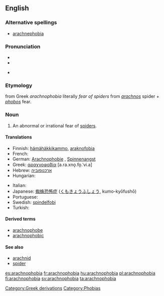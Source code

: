 ==English==

===Alternative spellings===
* [[arachnephobia]]

===Pronunciation===
* {{enPR|a-rach*no-pho*bi-a}}
* {{IPA|/æˌɻæknəˈfəʊbɪə/}}
{{rfap}}
* {{rhymes|əʊbiə}}

===Etymology===
{{etyl|la}} from Greek ''arachnophobia'' literally ''fear of spiders'' from ''[[arachnos]]'' spider + ''[[phobos]]'' fear.

===Noun===
{{wikipedia}}
{{en-noun}}

# An abnormal or irrational fear of [[spider]]s.

====Translations====
{{trans-top|an abnormal or irrational fear of spiders}}
* Finnish: [[hämähäkkikammo]], [[araknofobia]]
* French: {{t+|fr|arachnophobie}}
* German: [[Arachnophobie]] {{f}}, [[Spinnenangst]] {{f}}
* Greek: [[αραχνοφοβία]] [a.ra.xno̞.fo̞.ˈvi.a] {{f}}
* Hebrew: [[:he:ארכנופוביה|ארכנופוביה]]
* Hungarian: {{t-|hu|araknofóbia}}
{{trans-mid}}
* Italian: {{t|it|aracnofobia|f}}
* Japanese: [[蜘蛛恐怖症]] ([[くもきょうふしょう]], kumo-kyōfushō)
* Portuguese: {{t+|pt|aracnofobia|f}}
* Swedish: [[spindelfobi]]
* Turkish: {{t|tr|araknofobi}}
{{trans-bottom}}

====Derived terms====
* [[arachnophobe]]
* [[arachnophobic]]

====See also====
* [[arachnid]]
* [[spider]]

[[Category:Greek derivations]]
[[Category:Phobias]]

[[es:arachnophobia]]
[[fr:arachnophobia]]
[[hu:arachnophobia]]
[[pl:arachnophobia]]
[[fi:arachnophobia]]
[[sv:arachnophobia]]
[[ta:arachnophobia]]